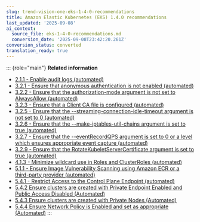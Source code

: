 ```yaml
---
slug: trend-vision-one-eks-1-4-0-recommendations
title: Amazon Elastic Kubernetes (EKS) 1.4.0 recommendations
last_updated: '2025-09-08'
ai_context:
  source_file: eks-1-4-0-recommendations.md
  conversion_date: '2025-09-08T23:42:20.261Z'
conversion_status: converted
translation_ready: true
---
```


::: {role="main"}
**Related information**

- [2.1.1 - Enable audit logs (automated)](2-1-1-enable-audit-logs-automated.mdx)
- [3.2.1 - Ensure that anonymous authentication is not enabled (automated)](anonymous-auth-not-enabled.mdx)
- [3.2.2 - Ensure that the authorization-mode argument is not set to AlwaysAllow (automated)](authorization-mode-argument.mdx)
- [3.2.3 - Ensure that a Client CA file is configured (automated)](client-ca-automated.mdx)
- [3.2.5 - Ensure that the --streaming-connection-idle-timeout argument is not set to 0 (automated)](streaming-idle-timeout-argument.mdx)
- [3.2.6 - Ensure that the --make-iptables-util-chains argument is set to true (automated)](iptables-util-chains.mdx)
- [3.2.7 - Ensure that the --eventRecordQPS argument is set to 0 or a level which ensures appropriate event capture (automated)](eventrecordqps-capture.mdx)
- [3.2.9 - Ensure that the RotateKubeletServerCertificate argument is set to true (automated)](rotatekubeletservercertificate-arg.mdx)
- [4.1.3 - Minimize wildcard use in Roles and ClusterRoles (automated)](wildcard-roles-clusterroles-auto.mdx)
- [5.1.1 - Ensure Image Vulnerability Scanning using Amazon ECR or a third-party provider (automated)](image-vulnerability-scanning.mdx)
- [5.4.1 - Restrict Access to the Control Plane Endpoint (automated)](restrict-access-control-plane.mdx)
- [5.4.2 Ensure clusters are created with Private Endpoint Enabled and Public Access Disabled (Automated)](clusters-public-access-disabled.mdx)
- [5.4.3 Ensure clusters are created with Private Nodes (Automated)](clusters-created-private-nodes.mdx)
- [5.4.4 Ensure Network Policy is Enabled and set as appropriate (Automated)](network-policy-automated.mdx)
:::
